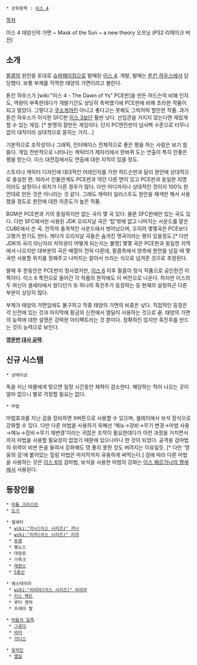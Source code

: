 * 상위항목 : [[이스 4]]

[[목차]]

{{{#!html
<iframe width="560" height="315" src="//www.youtube.com/embed/3FVzMSZ8E40" frameborder="0" allowfullscreen></iframe>
}}}
이스 4 태양신의 가면 ~ Mask of the Sun ~ a new theory 오프닝 (PS2 리메이크 버전)

== 소개 ==
[[팔콤]]의 원안을 토대로 [[슈퍼패미컴]]으로 발매된 [[이스 4]]. 개발, 발매는 [[톤킨 하우스]]에서 담당했다. 보통 부제를 직역한 태양의 가면이라고 불린다.

톤킨 하우스가 [wiki:"이스 4 - The Dawn of Ys" PCE판]을 만든 허드슨의 비해 인지도, 역량이 부족한데다가 개발기간도 상당히 촉박했기에 PCE판에 비해 초라한 작품이 되고 말았다. 그렇다고 [[쿠소게]]까진 아니고 좋다고는 못해도 그럭저럭 할만한 작품. 과거 톤킨 하우스가 이식한 SFC판 [[이스 3]]보단 훨씬 낫다. 선입관을 가지지 않는다면 재밌게 할 수 있는 게임. [* 분명히 잘만든 게임이다. 단지 PC엔진판이 넘사벽 수준으로 터무니없이 대작이라 상대적으로 묻히는 거지...]

기본적으로 조작성이나 그래픽, 인터페이스 전체적으로 좋은 평을 하는 사람은 보기 힘들다. 게임 전반적으로 나타나는 캐릭터가 제자리에서 한바퀴 도는 연출이 특히 안좋은 평을 받는다. 이스 대전집에서도 연출에 대한 지적이 있을 정도.

스토리나 캐릭터 디자인에 대대적인 어레인지를 가한 허드슨판과 달리 원안에 상대적으로 충실한 편. 따라서 인물관계도 PCE판과 약간 다른 면이 있고 PCE판과 동일한 지명이라도 설정이나 위치가 다른 경우가 많다. 다만 어디까지나 상대적인 것이지 100% 원안대로 만든 것은 아니라는 것 같다. 그래도 캐릭터 일러스트도 원안을 채색만 해서 사용했을 정도로 원안에 대한 의존도가 높은 작품.

BGM은 PCE판과 거의 동일하지만 없는 곡이 몇 곡 있다. 물론 SFC판에만 있는 곡도 있다. 다만 SFC에서만 사용된 JDK 오리지날 곡은 '탑'밖에 없고 나머지는 사운드를 맡은 CUBE에서 쓴 곡. 전작의 충격적인 사운드에서 벗어났으며, 오히려 몇몇곡은 PCE보다 고평가 받기도 한다. 게다가 오리지날 곡들은 숨겨진 명곡이라는 평이 있을정도.[* 다만 JDK의 곡이 아닌지라 저작권이 어떻게 되는지는 불명] 몇몇 곡은 PCE판과 동일한 지역에서 나오지만 대부분의 곡은 배열이 전혀 다른데, 팔콤측에서 양측에 원안을 넘길 때 몇 곡만 사용할 위치를 정해주고 나머지는 알아서 쓰라는 식으로 넘겨준 것으로 추정된다.

발매 후 한동안은 PCE판이 정사였지만, [[이스 6]] 이후 팔콤이 정식 작품으로 공인한건 이쪽이다. 이스 6 특전으로 들어간 각 작품의 원작에도 이 버전으로 나온다. 하지만 이스의 두 여신이 셀세타에서 왔다던가 또 하나의 흑진주가 등장하는 등 현재의 설정하곤 다른 부분이 상당히 많다.

부제가 태양의 가면임에도 불구하고 작중 태양의 가면의 비중은 낮다. 직접적인 등장은 각 신전에 있는 것과 마지막에 황금의 신전에서 엘딜이 사용하는 것으로 끝. 태양의 가면의 능력에 대한 설명은 강력한 아티팩트라는 것 뿐이다. 정확하진 않지만 흑진주를 만드는 것이 능력으로 보인다.

'''[http://bbs1.ruliweb.daum.net/gaia/do/ruliweb/detail/ps/list?bbsId=G001&itemId=76990&pageIndex=1 영문판 대사 공략].'''

== 신규 시스템 ==
 * 상태이상
독을 지닌 마물에게 맞으면 일정 시간동안 체력이 감소한다. 해당하는 적이 나오는 곳이 얼마 없으니 별로 걱정할 필요는 없다.

 * 마법
마법효과를 지닌 검을 장비하면 X버튼으로 사용할 수 있으며, 셀레이에서 보석 장식으로 강화할 수 있다. 다만 다른 마법을 사용하기 위해선 '메뉴→장비→무기 변경→마법 사용→메뉴→장비→무기 재변경'이라는 귀찮은 조작이 필요한데다가 이런 과정을 거치면서까지 마법을 사용할 필요성이 없었기 때문에 있으나마나 한 것이 되었다. 공격용 검마법의 위력이 비싼 돈을 들여서 강화해도 영 좋지 못한 것도 버려지는 이유일듯. [* 다만 '영웅의 검'에 붙어있는 힐링 마법은 마지막까지 유용하게 써먹는다.] 검에 따라 다른 마법을 사용하는 것은 [[이스 6]]의 검마법, 보석을 사용한 마법의 강화는 [[이스 페르가나의 맹세]]에서 사용된다.

== 등장인물 ==
 * [[아돌 크리스틴]]
 * [[도기]]

 * 셀세타
  * [[wiki:"카나(이스 시리즈)" 카나]]
  * [[wiki:"리자(이스 시리즈)" 리자]]
  * [[듀렌]]
  * 렘노스
  * 대장로
  * 가족크
  * [[레판스]]
  * [[5충신]]

 * 에스테리아
  * [[wiki:"리리아(이스 시리즈)" 리리아]]
  * [[키스 팩트]]
  * 루터 젠마
  * 프레아 랄

 * [[어둠의 일족]]
  * [[그루다]]
  * [[바미]]
  * [[가디스]]

 * [[유익인]]
  * [[엘딜]]
